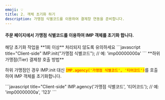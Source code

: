 ```yaml
---
emoji: 💡
title: 2. 객체 초기화 하기
description: 가맹점 식별코드를 이용하여 결제창 연동을 준비합니다.
---
```





#### 주문 페이지에서 가맹점 식별코드를 이용하여 IMP 객체를 초기화 합니다.

<Hint style="warning">
해당 초기화 작업을 **1회 이상** 처리되지 않도록 유의하세요

</Hint>

<Tabs>
<Tab title="JavaScript">
```javascript title="Client-side"
  IMP.init("가맹점 식별코드"); // 예: 'imp00000000a'
```
</Tab>
</Tabs>




<Hint style="info">
**하위가맹점(Tier) 결제창 호출 방법**

하위 가맹점인 경우 IMP.init 대신 <mark style="color:red;">`IMP.agency('가맹점 식별코드', '티어코드')`</mark>를 호출하여 IMP 객체를 초기화합니다.

</Hint>

<Tabs>
<Tab title="JavaScript">
```javascript title="Client-side"
  IMP.agency('가맹점 식별코드', '티어코드'); // 예: 'imp00000000a', '123'
```
</Tab>
</Tabs>
